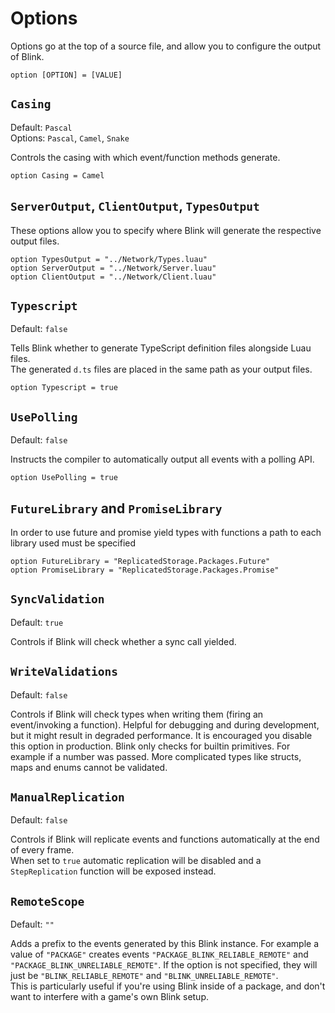 
# Options
Options go at the top of a source file, and allow you to configure the output of Blink.
```blink copy
option [OPTION] = [VALUE]
```

## `Casing`
Default: `Pascal`  
Options: `Pascal`, `Camel`, `Snake`  

Controls the casing with which event/function methods generate.
```blink copy
option Casing = Camel
```

## `ServerOutput`, `ClientOutput`, `TypesOutput`
These options allow you to specify where Blink will generate the respective output files.
```blink copy
option TypesOutput = "../Network/Types.luau"
option ServerOutput = "../Network/Server.luau"
option ClientOutput = "../Network/Client.luau"
```

## `Typescript`
Default: `false`  

Tells Blink whether to generate TypeScript definition files alongside Luau files.  
The generated `d.ts` files are placed in the same path as your output files.
```blink copy
option Typescript = true
```

## `UsePolling`
Default: `false`

Instructs the compiler to automatically output all events with a polling API.
```blink copy
option UsePolling = true
```

## `FutureLibrary` and `PromiseLibrary`
In order to use future and promise yield types with functions a path to each library used must be specified  
```blink copy
option FutureLibrary = "ReplicatedStorage.Packages.Future"
option PromiseLibrary = "ReplicatedStorage.Packages.Promise"
```

## `SyncValidation`
Default: `true`

Controls if Blink will check whether a sync call yielded.

## `WriteValidations`
Default: `false`

Controls if Blink will check types when writing them (firing an event/invoking a function). Helpful for debugging and during development, but it might result in degraded performance. It is encouraged you disable this option in production.
<Callout>
    Blink only checks for builtin primitives. For example if a number was passed. More complicated types like structs, maps and enums cannot be validated.
</Callout>

## `ManualReplication`
Default: `false`

Controls if Blink will replicate events and functions automatically at the end of every frame.  
When set to `true` automatic replication will be disabled and a `StepReplication` function will be exposed instead.

## `RemoteScope`
Default: `""`

Adds a prefix to the events generated by this Blink instance. For example a value of `"PACKAGE"` creates events `"PACKAGE_BLINK_RELIABLE_REMOTE"` and `"PACKAGE_BLINK_UNRELIABLE_REMOTE"`.
If the option is not specified, they will just be `"BLINK_RELIABLE_REMOTE"` and `"BLINK_UNRELIABLE_REMOTE"`.<br/>
This is particularly useful if you're using Blink inside of a package, and don't want to interfere with a game's own Blink setup.
